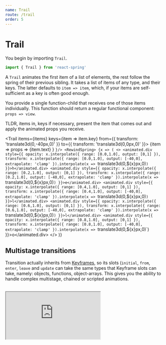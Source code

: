 ```yaml
---
name: Trail
route: /trail
order: 5
---
```



# Trail

You begin by importing `Trail`.

```jsx
import { Trail } from 'react-spring'
```

<RewindSpringProvider>
  <p>
    A <code>Trail</code> animates the first item of a list of elements, the rest follow the spring of their previous sibling. It takes a <span className="highlight">list of items</span> of any type, and their <span className="highlight">keys</span>. The latter defaults to <code>item => item</code>, which, if your items are self-sufficient as a key is often good enough.
  </p>
  <p>
    You provide a single function-child that receives one of those items individually. This function should return a regular functional component: <code>props => view</code>.
  </p>
  <p>
    TLDR, items in, keys if necessary, present the item that comes out and apply the animated props you receive.
  </p>

  <div className="code-table">
    <CodeMirror value={`const items = [...]
  
<Trail
  items={items} keys={item => item.key}
  from={{ transform: 'translate3d(0,-40px,0)' }}
  to={{ transform: 'translate3d(0,0px,0)' }}>
  {item => props =>
    <span style={props}>{item.text}</span>
  }
</Trail>`}/>
    <RewindSpring>
      {x => (
        <>
          <animated.div style={{ opacity: x.interpolate({ range: [0.0,1.0], output: [0,1] }), transform: x.interpolate({ range: [0.0,1.0], output: [-40,0], extrapolate: 'clamp' }).interpolate(x => `translate3d(0,${x}px,0)`) }}>h</animated.div>
          <animated.div style={{ opacity: x.interpolate({ range: [0.2,1.0], output: [0,1] }), transform: x.interpolate({ range: [0.2,1.0], output: [-40,0], extrapolate: 'clamp' }).interpolate(x => `translate3d(0,${x}px,0)`) }}>e</animated.div>
          <animated.div style={{ opacity: x.interpolate({ range: [0.4,1.0], output: [0,1] }), transform: x.interpolate({ range: [0.4,1.0], output: [-40,0], extrapolate: 'clamp' }).interpolate(x => `translate3d(0,${x}px,0)`) }}>l</animated.div>
          <animated.div style={{ opacity: x.interpolate({ range: [0.6,1.0], output: [0,1] }), transform: x.interpolate({ range: [0.6,1.0], output: [-40,0], extrapolate: 'clamp' }).interpolate(x => `translate3d(0,${x}px,0)`) }}>l</animated.div>
          <animated.div style={{ opacity: x.interpolate({ range: [0.8,1.0], output: [0,1] }), transform: x.interpolate({ range: [0.8,1.0], output: [-40,0], extrapolate: 'clamp' }).interpolate(x => `translate3d(0,${x}px,0)`) }}>o</animated.div>
        </>
      )}
    </RewindSpring>
  </div>
</RewindSpringProvider>

## Multistage transitions

<p>
  Transition actually inherits from <a href="/keyframes">Keyframes</a>, so its slots (<code>initial</code>, <code>from</code>, <code>enter</code>, <code>leave</code> and <code>update</code> can take the same types that Keyframe slots can take, namely: objects, functions, object-arrays. This gives you the ability to handle complex multistage, chained or scripted animations.
</p>

<br />

<iframe
  src="https://codesandbox.io/embed/q7v9jrqj5q?fontsize=13&editorsize=60&hidenavigation=1&codemirror=1&module=%2Fsrc%2FDemo.js"
  style={{ width: '100%', height: 500, border: 0, borderRadius: 4, overflow: 'hidden' }}
  sandbox="allow-modals allow-forms allow-popups allow-scripts allow-same-origin" />

## Props

Other than the props listed here `Trail` can take all the props that `Spring` accepts (config, native, immediate, onRest, etc).

<PropsTable of={Trail} />
